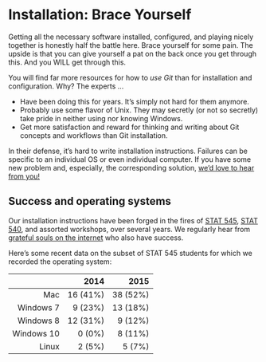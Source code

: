 # Installation: Brace Yourself

Getting all the necessary software installed, configured, and playing nicely together is honestly half the battle here. Brace yourself for some pain. The upside is that you can give yourself a pat on the back once you get through this. And you WILL get through this.

You will find far more resources for how to *use Git* than for installation and configuration. Why? The experts ...

  * Have been doing this for years. It's simply not hard for them anymore.
  * Probably use some flavor of Unix. They may secretly (or not so secretly) take pride in neither using nor knowing Windows.
  * Get more satisfaction and reward for thinking and writing about Git concepts and workflows than Git installation.

In their defense, it's hard to write installation instructions. Failures can be specific to an individual OS or even individual computer. If you have some new problem and, especially, the corresponding solution, [we'd love to hear from you!](https://github.com/jennybc/happy-git-with-r/issues)

## Success and operating systems

<style type="text/css">
.table {

    width: 40%;

}
</style>

Our installation instructions have been forged in the fires of [STAT 545](http://stat545.com), [STAT 540](https://stat540-ubc.github.io), and assorted workshops, over several years. We regularly hear from [grateful souls on the internet](https://twitter.com/millsGT49/status/647059167509921793) who also have success.

Here's some recent data on the subset of STAT 545 students for which we recorded the operating system:

|            |     2014 |     2015 |
|-----------:|---------:|---------:|
|        Mac | 16 (41%) | 38 (52%) |
|  Windows 7 |  9 (23%) | 13 (18%) |
|  Windows 8 | 12 (31%) |  9 (12%) |
| Windows 10 |   0 (0%) |  8 (11%) |
|      Linux |   2 (5%) |   5 (7%) |

